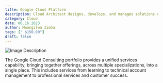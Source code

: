 ```yaml
---
title: Google Cloud Platform
description: Cloud Architect designs, develops, and manages solutions on Google Cloud.
category: Cloud 
date: 06.16.2023
author: Mwangilwa Zimba
tags: [" $150.00"]
draft: false
---
```


![Image Description](/static/images/gcp.png)


The Google Cloud Consulting portfolio provides a unified services capability, 
bringing together offerings, across multiple specializations, into a single place. 
This includes services from learning to technical account management to professional 
services and customer success.


<MyButton />
